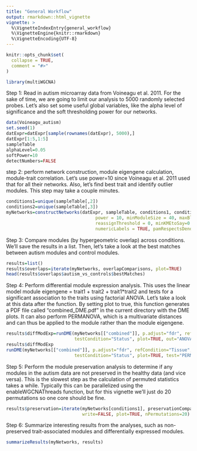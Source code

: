 ```yaml
---
title: "General Workflow"
output: rmarkdown::html_vignette
vignette: >
  %\VignetteIndexEntry{general_workflow}
  %\VignetteEngine{knitr::rmarkdown}
  %\VignetteEncoding{UTF-8}
---
```


```r
knitr::opts_chunk$set(
  collapse = TRUE,
  comment = "#>"
)
```

```r
library(multiWGCNA)
```

Step 1: Read in autism microarray data from Voineagu et al. 2011. For the sake of time, we are going to limit our analysis to 5000 randomly selected probes. Let's also set some useful global variables, like the alpha level of significance and the soft thresholding power for our networks. 

```r
data(Voineagu_autism)
set.seed(1)
datExpr=datExpr[sample(rownames(datExpr), 5000),]
datExpr[1:5,1:5]
sampleTable
alphaLevel=0.05
softPower=10
detectNumbers=FALSE
```


step 2: perform network construction, module eigengene calculation, module-trait correlation. Let's use power=10 since Voineagu et al. 2011 used that for all their networks. Also, let's find best trait and identify outlier modules. This step may take a couple minutes. 

```r
conditions1=unique(sampleTable[,2])
conditions2=unique(sampleTable[,3])
myNetworks=constructNetworks(datExpr, sampleTable, conditions1, conditions2, TOMType = "unsigned", 
                                  power = 10, minModuleSize = 40, maxBlockSize = 25000,
                                  reassignThreshold = 0, minKMEtoSay=0.7, mergeCutHeight = 0.10,
                                  numericLabels = TRUE, pamRespectsDendro = FALSE, verbose=3)
```

Step 3: Compare modules (by hypergeometric overlap) across conditions. We'll save the results in a list. Then, let's take a look at the best matches between autism modules and control modules. 

```r
results=list()
results$overlaps=iterate(myNetworks, overlapComparisons, plot=TRUE)
head(results$overlaps$autism_vs_controls$bestMatches)
```

Step 4: Perform differential module expression analysis. This uses the linear model module eigengene = trait1 + trait2 + trait1*trait2 and tests for a significant association to the traits using factorial ANOVA. Let's take a look at this data after the function. By setting plot to true, this function generates a PDF file called "combined_DME.pdf" in the current directory with the DME plots. It can also perform PERMANOVA, which is a multivariate distances and can thus be applied to the module rather than the module eigengene. 

```r
results$diffModExp=runDME(myNetworks[["combined"]], p.adjust="fdr", refCondition="Tissue", 
                          testCondition="Status", plot=TRUE, out="ANOVA_DME.pdf")
results$diffModExp
runDME(myNetworks[["combined"]], p.adjust="fdr", refCondition="Tissue", 
                          testCondition="Status", plot=TRUE, test="PERMANOVA", out="PERMANOVA_DME.pdf")
```

Step 5: Perform the module preservation analysis to determine if any  modules in the autism data are not preserved in the healthy data (and vice versa). This is the slowest step as the calculation of permuted statistics takes a while. Typically this can be parallelized using the enableWGCNAThreads function, but for this vignette we'll just do 20 permutations so one core should be fine.   

```r
results$preservation=iterate(myNetworks[conditions1], preservationComparisons, 
                             write=FALSE, plot=TRUE, nPermutations=20)
```

Step 6: Summarize interesting results from the analyses, such as non-preserved trait-associated modules and differentially expressed modules. 

```r
summarizeResults(myNetworks, results)
```
